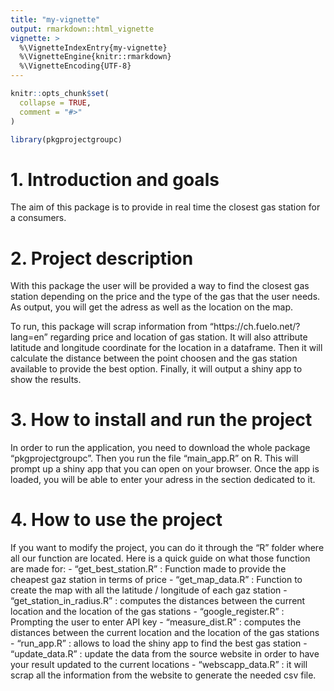 ---
title: "my-vignette"
output: rmarkdown::html_vignette
vignette: >
  %\VignetteIndexEntry{my-vignette}
  %\VignetteEngine{knitr::rmarkdown}
  %\VignetteEncoding{UTF-8}
---

```{r, include = FALSE}
knitr::opts_chunk$set(
  collapse = TRUE,
  comment = "#>"
)
```

```{r setup, include=FALSE}
library(pkgprojectgroupc)
```

# 1. Introduction and goals

The aim of this package is to provide in real time the closest gas station for a consumers.

# 2. Project description

With this package the user will be provided a way to find the closest gas station depending on the price and the type of the gas that the user needs.
As output, you will get the adress as well as the location on the map. 

To run, this package will scrap information from "https://ch.fuelo.net/?lang=en" regarding price and location of gas station.
It will also attribute latitude and longitude coordinate for the location in a dataframe. 
Then it will calculate the distance between the point choosen and the gas station available to provide the best option.
Finally, it will output a shiny app to show the results.

# 3. How to install and run the project

In order to run the application, you need to download the whole package "pkgprojectgroupc". 
Then you run the file "main_app.R" on R. This will prompt up a shiny app that you can open on your browser. 
Once the app is loaded, you will be able to enter your adress in the section dedicated to it.

# 4. How to use the project

If you want to modify the project, you can do it through the "R" folder where all our function are located. 
Here is a quick guide on what those function are made for:
- "get_best_station.R" : Function made to provide the cheapest gaz station in terms of price
- "get_map_data.R" : Function to create the  map with all the latitude / longitude of each gaz station
- "get_station_in_radius.R" : computes the distances between the current location and the location of the gas stations
- "google_register.R" : Prompting the user to enter API key
- "measure_dist.R" : computes the distances between the current location and the location of the gas stations
- "run_app.R" : allows to load the shiny app to find the best gas station
- "update_data.R" : update the data from the source website in order to have your result updated to the current locations
- "webscapp_data.R" : it will scrap all the information from the website to generate the needed csv file.
  
